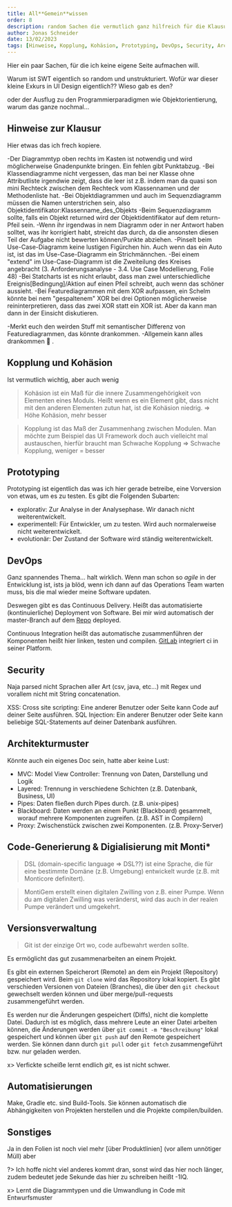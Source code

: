 ```yaml
---
title: All**Gemein**wissen
order: 8
description: random Sachen die vermutlich ganz hilfreich für die Klausur sind
author: Jonas Schneider
date: 13/02/2023
tags: [Hinweise, Kopplung, Kohäsion, Prototyping, DevOps, Security, Architekturmuster, Code-Generierung, Monti*, Versionsverwaltung]
---
```


Hier ein paar Sachen, für die ich keine eigene Seite aufmachen will. 

Warum ist SWT eigentlich so random und unstrukturiert. Wofür war dieser kleine Exkurs in UI Design eigentlich?? Wieso gab es den?

oder der Ausflug zu den Programmierparadigmen wie Objektorientierung, warum das ganze nochmal...

## Hinweise zur Klausur

Hier etwas das ich frech kopiere.

-Der Diagrammtyp oben rechts im Kasten ist notwendig und wird möglicherweise Gnadenpunkte bringen. Ein fehlen gibt Punktabzug.
-Bei Klassendiagramme nicht vergessen, das man bei ner Klasse ohne Attributliste irgendwie zeigt, dass die leer ist z.B. indem man da quasi son mini Rechteck zwischen dem Rechteck vom Klassennamen und der Methodenliste hat. 
-Bei Objektdiagrammen und auch im Sequenzdiagramm müssen die Namen unterstrichen sein, also Objektidentifikator:Klassenname_des_Objekts
-Beim Sequenzdiagramm sollte, falls ein Objekt returned wird der Objektidentifikator auf dem return-Pfeil sein.
-Wenn ihr irgendwas in nem Diagramm oder in ner Antwort haben solltet, was ihr korrigiert habt, streicht das durch, da die ansonsten diesen Teil der Aufgabe nicht bewerten können/Punkte abziehen.
-Pinselt beim Use-Case-Diagramm keine lustigen Figürchen hin. Auch wenn das ein Auto ist, ist das im Use-Case-Diagramm ein Strichmännchen.
-Bei einem "extend" im Use-Case-Diagramm ist die Zweiteilung des Kreises angebracht (3. Anforderungsanalyse - 3.4. Use Case Modellierung, Folie 48)
-Bei Statcharts ist es nicht erlaubt, dass man zwei unterschiedliche Ereignis[Bedingung]/Aktion auf einen Pfeil schreibt, auch wenn das schöner aussieht.
-Bei Featurediagrammen mit dem XOR aufpassen, ein Schelm könnte bei nem "gespaltenem" XOR bei drei Optionen möglicherweise reininterpretieren, dass das zwei XOR statt ein XOR ist. Aber da kann man dann in der Einsicht diskutieren.

-Merkt euch den weirden Stuff mit semantischer Differenz von Featurediagrammen, das könnte drankommen.
-Allgemein kann alles drankommen 🤷 .

## Kopplung und Kohäsion
Ist vermutlich wichtig, aber auch wenig

> Kohäsion ist ein Maß für die innere Zusammengehörigkeit von Elementen eines Moduls. Heißt wenn es ein Element gibt, dass nicht mit den anderen Elementen zutun hat, ist die Kohäsion niedrig. $\Rightarrow$ Höhe Kohäsion, mehr besser

> Kopplung ist das Maß der Zusammenhang zwischen Modulen. Man möchte zum Beispiel das UI Framework doch auch vielleicht mal austauschen, hierfür braucht man Schwache Kopplung $\Rightarrow$ Schwache Kopplung, weniger = besser

## Prototyping

Prototyping ist eigentlich das was ich hier gerade betreibe, eine Vorversion von etwas, um es zu testen. Es gibt die Folgenden Subarten:

- explorativ: Zur Analyse in der Analysephase. Wir danach nicht weiterentwickelt.
- experimentell: Für Entwickler, um zu testen. Wird auch normalerweise nicht weiterentwickelt.
- evolutionär: Der Zustand der Software wird ständig weiterentwickelt.

## DevOps

Ganz spannendes Thema... halt wirklich. 
Wenn man schon so *agile* in der Entwicklung ist, ists ja blöd, wenn ich dann auf das Operations Team warten muss, bis die mal wieder meine Software updaten.

Deswegen gibt es das Continuous Delivery. Heißt das automatisierte (kontinuierliche) Deployment von Software. Bei mir wird automatisch der master-Branch auf dem [Repo](https://github.com/JohnnyS318/htwr-aachen.de) deployed.

Continuous Integration heißt das automatische zusammenführen der Komponenten heißt hier linken, testen und compilen. [GitLab](https://git.rwth-aachen.de) integriert ci in seiner Platform.

## Security

Naja parsed nicht Sprachen aller Art (csv, java, etc...) mit Regex und vorallem nicht mit String concatenation. 

XSS: Cross site scripting: Eine anderer Benutzer oder Seite kann Code auf deiner Seite ausführen.
SQL Injection: Ein anderer Benutzer oder Seite kann beliebige SQL-Statements auf deiner Datenbank ausführen.

## Architekturmuster
Könnte auch ein eigenes Doc sein, hatte aber keine Lust:
- MVC: Model View Controller: Trennung von Daten, Darstellung und Logik
- Layered: Trennung in verschiedene Schichten (z.B. Datenbank, Business, UI)
- Pipes: Daten fließen durch Pipes durch. (z.B. unix-pipes)
- Blackboard: Daten werden an einem Punkt (Blackboard) gesammelt, worauf mehrere Komponenten zugreifen. (z.B. AST in Compilern)
- Proxy: Zwischenstück zwischen zwei Komponenten. (z.B. Proxy-Server)

## Code-Generierung & Digialisierung mit Monti*

> DSL (domain-specific language => DSL??) ist eine Sprache, die für eine bestimmte Domäne (z.B. Umgebung) entwickelt wurde (z.B. mit Monticore definitert).

> MontiGem erstellt einen digitalen Zwilling von z.B. einer Pumpe. Wenn du am digitalen Zwilling was veränderst, wird das auch in der realen Pumpe verändert und umgekehrt.

## Versionsverwaltung

> Git ist der einzige Ort wo, code aufbewahrt werden sollte.

Es ermöglicht das gut zusammenarbeiten an einem Projekt.

Es gibt ein externen Speicherort (Remote) an dem ein Projekt (Repository) gespeichert wird. Beim `git clone` wird das Repository lokal kopiert.
Es gibt verschieden Versionen von Dateien (Branches), die über den `git checkout` gewechselt werden können und über merge/pull-requests zusammengeführt werden.

Es werden nur die Änderungen gespeichert (Diffs), nicht die komplette Datei. Dadurch ist es möglich, dass mehrere Leute an einer Datei arbeiten können, 
die Änderungen werden über `git commit -m "Beschreibung"` lokal gespeichert und können über `git push` auf den Remote gespeichert werden. 
Sie können dann durch `git pull` oder `git fetch` zusammengeführt bzw. nur geladen werden.

x> Verfickte scheiße lernt endlich *git*, es ist nicht schwer.

## Automatisierungen

Make, Gradle etc. sind Build-Tools. Sie können automatisch die Abhängigkeiten von Projekten herstellen und die Projekte compilen/builden.


## Sonstiges

Ja in den Folien ist noch viel mehr [über Produktlinien] (vor allem unnötiger Müll) aber 

?> Ich hoffe nicht viel anderes kommt dran, sonst wird das hier noch länger, zudem bedeutet jede Sekunde das hier zu schreiben heißt -1IQ.

x> Lernt die Diagrammtypen und die Umwandlung in Code mit Entwurfsmuster